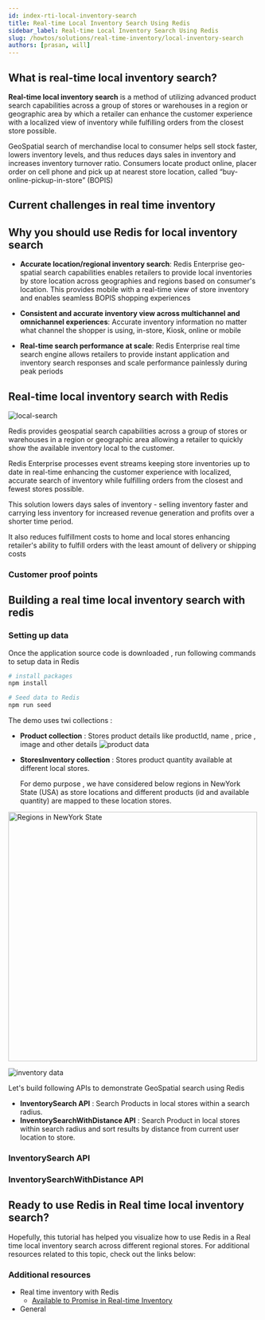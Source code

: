 ```yaml
---
id: index-rti-local-inventory-search
title: Real-time Local Inventory Search Using Redis
sidebar_label: Real-time Local Inventory Search Using Redis
slug: /howtos/solutions/real-time-inventory/local-inventory-search
authors: [prasan, will]
---
```






<Authors frontMatter={frontMatter} />

<RealTimeInventorySourceCode />

## What is real-time local inventory search?

**Real-time local inventory search** is a method of utilizing advanced product search capabilities across a group of stores or warehouses in a region or geographic area by which a retailer can enhance the customer experience with a localized view of inventory while fulfilling orders from the closest store possible.

GeoSpatial search of merchandise local to consumer helps sell stock faster, lowers inventory levels, and thus reduces days sales in inventory and increases inventory turnover ratio.
Consumers locate product online, placer order on cell phone and pick up at nearest store location, called “buy-online-pickup-in-store” (BOPIS)

## Current challenges in real time inventory

<RealTimeInventoryChallenges />

## Why you should use Redis for local inventory search

- **Accurate location/regional inventory search**: Redis Enterprise geo-spatial search capabilities enables retailers to provide local inventories by store location across geographies and regions based on consumer's location. This provides mobile with a real-time view of store inventory and enables seamless BOPIS shopping experiences

- **Consistent and accurate inventory view across multichannel and omnichannel experiences**: Accurate inventory information no matter what channel the shopper is using, in-store, Kiosk, online or mobile

- **Real-time search performance at scale**: Redis Enterprise real time search engine allows retailers to provide instant application and inventory search responses and scale performance painlessly during peak periods

## Real-time local inventory search with Redis

![local-search](./images/local-search.png)

Redis provides geospatial search capabilities across a group of stores or warehouses in a region or geographic area allowing a retailer to quickly show the available inventory local to the customer.

Redis Enterprise processes event streams keeping store inventories up to date in real-time enhancing the customer experience with localized, accurate search of inventory while fulfilling orders from the closest and fewest stores possible.

This solution lowers days sales of inventory - selling inventory faster and carrying less inventory for increased revenue generation and profits over a shorter time period.

It also reduces fulfillment costs to home and local stores enhancing retailer's ability to fulfill orders with the least amount of delivery or shipping costs

### Customer proof points

<RealTimeInventoryCustomerProofs />

## Building a real time local inventory search with redis

<RealTimeInventorySourceCode />

### Setting up data

Once the application source code is downloaded , run following commands to setup data in Redis

```sh
# install packages
npm install

# Seed data to Redis
npm run seed
```

The demo uses twi collections :

- **Product collection** : Stores product details like productId, name , price , image and other details
  ![product data](./images/product-data.png)

- **StoresInventory collection** : Stores product quantity available at different local stores.

  For demo purpose , we have considered below regions in NewYork State (USA) as store locations and different products (id and available quantity) are mapped to these location stores.

<img
  src={newYorkState}
  alt="Regions in NewYork State"
  width="500"
  className="margin-bottom--md"
/>

![inventory data](./images/inventory-data.png)

Let's build following APIs to demonstrate GeoSpatial search using Redis

- **InventorySearch API** : Search Products in local stores within a search radius.
- **InventorySearchWithDistance API** : Search Product in local stores within search radius and sort results by distance from current user location to store.

### InventorySearch API

<InventorySearch />

### InventorySearchWithDistance API

<InventorySearchWithDistance />

## Ready to use Redis in Real time local inventory search?

Hopefully, this tutorial has helped you visualize how to use Redis in a Real time local inventory search across different regional stores. For additional resources related to this topic, check out the links below:

### Additional resources

- Real time inventory with Redis
  - [Available to Promise in Real-time Inventory](/howtos/solutions/real-time-inventory/available-to-promise)
- General
  <GeneralAdditionalResources />

